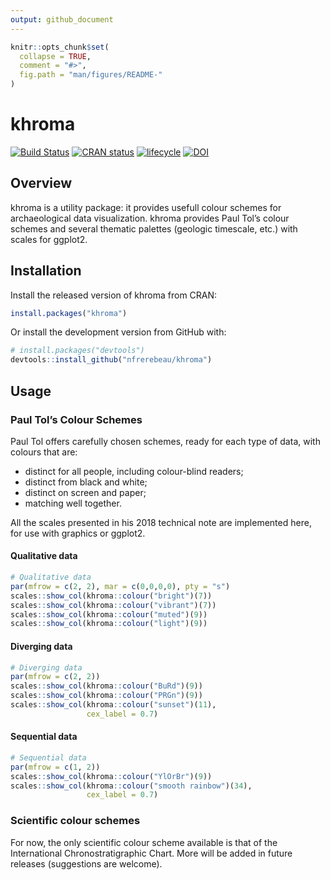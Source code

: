 ```yaml
---
output: github_document
---
```


<!-- README.md is generated from README.Rmd. Please edit that file -->

```r
knitr::opts_chunk$set(
  collapse = TRUE,
  comment = "#>",
  fig.path = "man/figures/README-"
)
```

# khroma

[![Build Status](https://travis-ci.org/nfrerebeau/khroma.svg?branch=master)](https://travis-ci.org/nfrerebeau/khroma)
[![CRAN status](https://www.r-pkg.org/badges/version/khroma)](https://cran.r-project.org/package=khroma)
[![lifecycle](https://img.shields.io/badge/lifecycle-maturing-blue.svg)](https://www.tidyverse.org/lifecycle/#maturing)
[![DOI](https://zenodo.org/badge/152768624.svg)](https://zenodo.org/badge/latestdoi/152768624)


## Overview

khroma is a utility package: it provides usefull colour schemes for archaeological data visualization. khroma provides Paul Tol's colour schemes and several thematic palettes (geologic timescale, etc.) with scales for ggplot2.

## Installation

Install the released version of khroma from CRAN:

```r
install.packages("khroma")
```

Or install the development version from GitHub with:

```r
# install.packages("devtools")
devtools::install_github("nfrerebeau/khroma")
```

## Usage
### Paul Tol's Colour Schemes

Paul Tol offers carefully chosen schemes, ready for each type of data, with colours that are:

* distinct for all people, including colour-blind readers;
* distinct from black and white;
* distinct on screen and paper;
* matching well together.

All the scales presented in his 2018 technical note are implemented here, for use with graphics or ggplot2.

#### Qualitative data

```r
# Qualitative data
par(mfrow = c(2, 2), mar = c(0,0,0,0), pty = "s")
scales::show_col(khroma::colour("bright")(7))
scales::show_col(khroma::colour("vibrant")(7))
scales::show_col(khroma::colour("muted")(9))
scales::show_col(khroma::colour("light")(9))
```

#### Diverging data

```r
# Diverging data
par(mfrow = c(2, 2))
scales::show_col(khroma::colour("BuRd")(9))
scales::show_col(khroma::colour("PRGn")(9))
scales::show_col(khroma::colour("sunset")(11),
                 cex_label = 0.7)
```

#### Sequential data

```r
# Sequential data
par(mfrow = c(1, 2))
scales::show_col(khroma::colour("YlOrBr")(9))
scales::show_col(khroma::colour("smooth rainbow")(34),
                 cex_label = 0.7)
```

### Scientific colour schemes

For now, the only scientific colour scheme available is that of the International Chronostratigraphic Chart. More will be added in future releases (suggestions are welcome).
